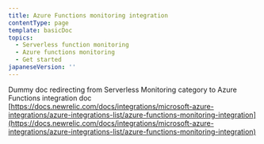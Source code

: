 ```yaml
---
title: Azure Functions monitoring integration
contentType: page
template: basicDoc
topics:
  - Serverless function monitoring
  - Azure functions monitoring
  - Get started
japaneseVersion: ''
---
```


Dummy doc redirecting from Serverless Monitoring category to Azure Functions integration doc [https://docs.newrelic.com/docs/integrations/microsoft-azure-integrations/azure-integrations-list/azure-functions-monitoring-integration](https://docs.newrelic.com/docs/integrations/microsoft-azure-integrations/azure-integrations-list/azure-functions-monitoring-integration)

